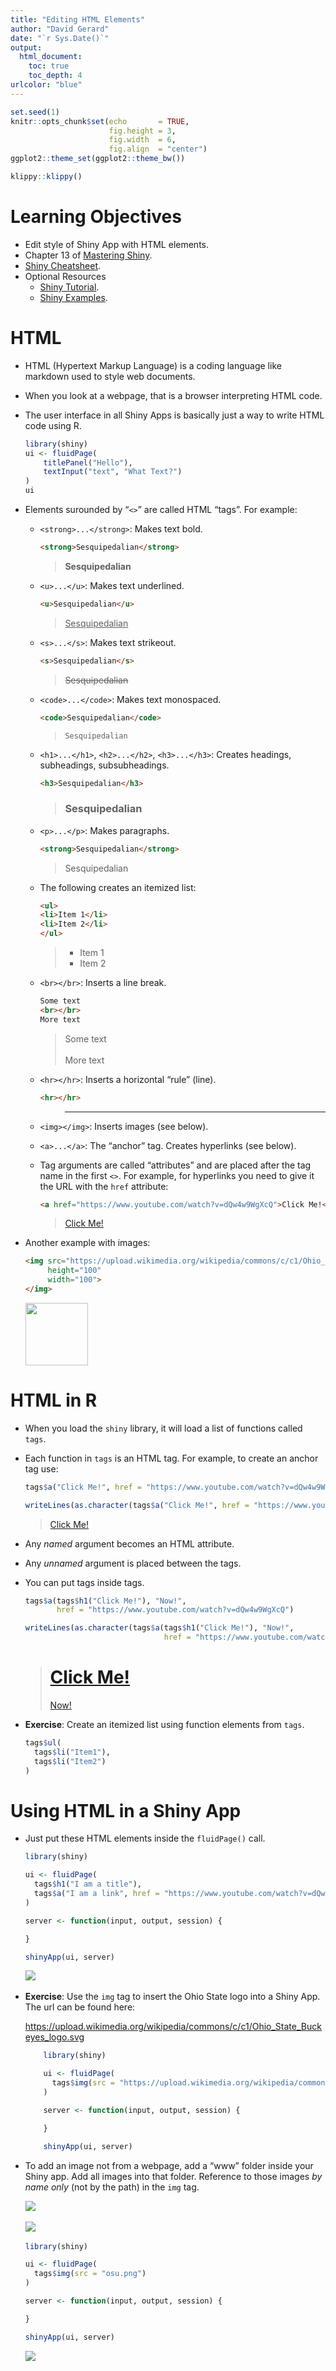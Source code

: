 ---
title: "Editing HTML Elements"
author: "David Gerard"
date: "`r Sys.Date()`"
output:  
  html_document:
    toc: true
    toc_depth: 4
urlcolor: "blue"
---

```{r setup, include=FALSE}
set.seed(1)
knitr::opts_chunk$set(echo       = TRUE, 
                      fig.height = 3, 
                      fig.width  = 6,
                      fig.align  = "center")
ggplot2::theme_set(ggplot2::theme_bw())
```

```{r klippy, echo=FALSE, include=TRUE}
klippy::klippy()
```

# Learning Objectives

- Edit style of Shiny App with HTML elements.
- Chapter 13 of [Mastering Shiny](https://mastering-shiny.org/).
- [Shiny Cheatsheet](https://github.com/rstudio/cheatsheets/blob/master/shiny.pdf).
- Optional Resources
  - [Shiny Tutorial](https://stat545.com/shiny00_index.html).
  - [Shiny Examples](https://github.com/rstudio/shiny-examples).

# HTML

- HTML (Hypertext Markup Language) is a coding language like markdown used
  to style web documents.
  
- When you look at a webpage, that is a browser interpreting HTML code.

- The user interface in all Shiny Apps is basically just a way to write
  HTML code using R.
  
    ```{r}
    library(shiny)
    ui <- fluidPage(
        titlePanel("Hello"),
        textInput("text", "What Text?")
    )
    ui
    ```
  
- Elements surounded by "`<>`" are called HTML "tags". For example:
  - `<strong>...</strong>`: Makes text bold.
  
    ```html
    <strong>Sesquipedalian</strong>
    ```
    
    > <strong>Sesquipedalian</strong>
  
  - `<u>...</u>`: Makes text underlined.
  
    ```html
    <u>Sesquipedalian</u>
    ```
    
     > <u>Sesquipedalian</u>
  
  
  - `<s>...</s>`: Makes text strikeout.
  
    ```html
    <s>Sesquipedalian</s>
    ```
    
     > <s>Sesquipedalian</s>
  
  
  - `<code>...</code>`: Makes text monospaced.
  
    ```html
    <code>Sesquipedalian</code>
    ```
    
     > <code>Sesquipedalian</code>
  
  
  - `<h1>...</h1>`, `<h2>...</h2>`, `<h3>...</h3>`: Creates headings, 
    subheadings, subsubheadings.
  
    ```html
    <h3>Sesquipedalian</h3>
    ```
    
     > <h3>Sesquipedalian</h3>
  
  
  - `<p>...</p>`: Makes paragraphs.
  
    ```html
    <strong>Sesquipedalian</strong>
    ```
    
     > <p>Sesquipedalian</p>
  
  - The following creates an itemized list:
    ``` html
    <ul>
    <li>Item 1</li>
    <li>Item 2</li>
    </ul>
    ```
    
    > <ul>
    > <li>Item 1</li>
    > <li>Item 2</li>
    > </ul>
    
  - `<br></br>`: Inserts a line break.

    ``` html
    Some text
    <br></br>
    More text
    ```
    
    > Some text
    > <br></br>
    > More text


  - `<hr></hr>`: Inserts a horizontal "rule" (line).
  
    ``` html
    <hr></hr>
    ```
    
    > <hr></hr>
  
  - `<img></img>`: Inserts images (see below).
    
  - `<a>...</a>`: The "anchor" tag. Creates hyperlinks (see below).

  - Tag arguments are called "attributes" and are placed after the tag name
    in the first `<>`. For example, for hyperlinks you need to give it the
    URL with the `href` attribute:
  
    ``` html
    <a href="https://www.youtube.com/watch?v=dQw4w9WgXcQ">Click Me!</a>
    ```
    
    > <a href="https://www.youtube.com/watch?v=dQw4w9WgXcQ">Click Me!</a>

- Another example with images:

    ``` html
    <img src="https://upload.wikimedia.org/wikipedia/commons/c/c1/Ohio_State_Buckeyes_logo.svg" 
         height="100" 
         width="100">
    </img>
    ```
    
    <img src="https://upload.wikimedia.org/wikipedia/commons/c/c1/Ohio_State_Buckeyes_logo.svg" 
         height="100" 
         width="100">
    </img>

  
# HTML in R

- When you load the `shiny` library, it will load a list of functions called
  `tags`.
  
- Each function in `tags` is an HTML tag. For example, to create an anchor
  tag use:
  
    ```{r, eval = FALSE}
    tags$a("Click Me!", href = "https://www.youtube.com/watch?v=dQw4w9WgXcQ")
    ```
    ```{r, eval = TRUE, echo = FALSE, comment = ""}
    writeLines(as.character(tags$a("Click Me!", href = "https://www.youtube.com/watch?v=dQw4w9WgXcQ")))
    ```
    
    > <a href="https://www.youtube.com/watch?v=dQw4w9WgXcQ">Click Me!</a>
    
- Any *named* argument becomes an HTML attribute.

- Any *unnamed* argument is placed between the tags.

- You can put tags inside tags.

    ```{r, eval = FALSE}
    tags$a(tags$h1("Click Me!"), "Now!",
           href = "https://www.youtube.com/watch?v=dQw4w9WgXcQ")
    ```
    ```{r, eval = TRUE, echo = FALSE, comment = ""}
    writeLines(as.character(tags$a(tags$h1("Click Me!"), "Now!", 
                                   href = "https://www.youtube.com/watch?v=dQw4w9WgXcQ")))
    ```
    
    > <a href="https://www.youtube.com/watch?v=dQw4w9WgXcQ">
    >    <h1>Click Me!</h1>
    >    Now!
    > </a>



- **Exercise**: Create an itemized list using function elements from `tags`.

    ```{r, eval = FALSE, echo = FALSE}
    tags$ul(
      tags$li("Item1"),
      tags$li("Item2")
    )
    ```

# Using HTML in a Shiny App

- Just put these HTML elements inside the `fluidPage()` call.

    ```{r, eval = FALSE}
    library(shiny)
    
    ui <- fluidPage(
      tags$h1("I am a title"),
      tags$a("I am a link", href = "https://www.youtube.com/watch?v=dQw4w9WgXcQ")
    )
    
    server <- function(input, output, session) {
      
    }
    
    shinyApp(ui, server)
    ```

    ![](./cartoons/html_1.png)\ 
    
- **Exercise**: Use the `img` tag to insert the Ohio State logo into a
  Shiny App. The url can be found here: 

    <https://upload.wikimedia.org/wikipedia/commons/c/c1/Ohio_State_Buckeyes_logo.svg>
    
    ```{r, eval = FALSE, echo = FALSE}
        library(shiny)
        
        ui <- fluidPage(
          tags$img(src = "https://upload.wikimedia.org/wikipedia/commons/c/c1/Ohio_State_Buckeyes_logo.svg")
        )
        
        server <- function(input, output, session) {
          
        }
        
        shinyApp(ui, server)
    ```

- To add an image not from a webpage, add a "www" folder inside your Shiny app.
  Add all images into that folder. Reference to those images *by name only* 
  (not by the path) in the `img` tag.
  
    ![](./cartoons/html_2.png)\ 
    
    ![](./cartoons/html_3.png)\ 
  
    ```{r, eval = FALSE}
    library(shiny)
    
    ui <- fluidPage(
      tags$img(src = "osu.png")
    )
    
    server <- function(input, output, session) {
    
    }
    
    shinyApp(ui, server)
    ```
    
    ![](./cartoons/html_4.png)\ 
  
    
    
    
  
